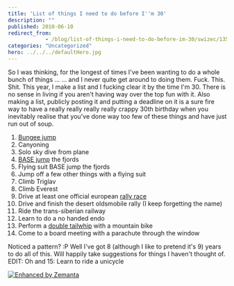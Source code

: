 ```yaml
---
title: 'List of things I need to do before I''m 30'
description: ""
published: 2010-06-10
redirect_from: 
            - /blog/list-of-things-i-need-to-do-before-im-30/swizec/1359
categories: "Uncategorized"
hero: ../../../defaultHero.jpg
---
```

So I was thinking, for the longest of times I've been wanting to do a whole bunch of things ... ... and I never quite get around to doing them. Fuck. This. Shit. This year, I make a list and I fucking clear it by the time I'm 30. There is no sense in living if you aren't having way over the top fun with it. Also making a list, publicly posting it and putting a deadline on it is a sure fire way to have a really really really really crappy 30th birthday when you inevitably realise that you've done way too few of these things and have just run out of soup.

1. [Bungee jump](http://en.wikipedia.org/wiki/Bungee_jumping "Bungee jumping")
2. Canyoning
3. Solo sky dive from plane
4. [BASE jump](http://en.wikipedia.org/wiki/BASE_jumping "BASE jumping") the fjords
5. Flying suit BASE jump the fjords
6. Jump off a few other things with a flying suit
7. Climb Triglav
8. Climb Everest
9. Drive at least one official european [rally race](http://en.wikipedia.org/wiki/Rallying "Rallying")
10. Drive and finish the desert oldsmobile rally (I keep forgetting the name)
11. Ride the trans-siberian railway
12. Learn to do a no handed endo
13. Perform a [double tailwhip](http://en.wikipedia.org/wiki/Tailwhip "Tailwhip") with a mountain bike
14. Come to a board meeting with a parachute through the window

Noticed a pattern? :P Well I've got 8 (although I like to pretend it's 9) years to do all of this. Will happily take suggestions for things I haven't thought of. EDIT: Oh and 15: Learn to ride a unicycle

[![Enhanced by Zemanta](http://img.zemanta.com/zemified_e.png?x-id=06bfcd19-405b-4160-9440-b74acc7d6fb9)](http://www.zemanta.com/ "Enhanced by Zemanta")